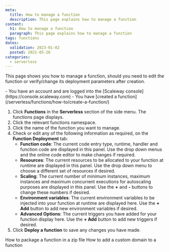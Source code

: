 ```yaml
---
meta:
  title: How to manage a function
  description: This page explains how to manage a function
content:
  h1: How to manage a function
  paragraph: This page explains how to manage a function
tags: functions 
dates:
  validation: 2023-01-02
  posted: 2021-05-26
categories:
  - serverless
---
```


This page shows you how to manage a function, should you need to edit the function or verify/change its deployment parameters after creation.

<Macro id="iam-requirements" />

<Message type="requirement">
  - You have an account and are logged into the [Scaleway console](https://console.scaleway.com)
  - You have [created a function](/serverless/functions/how-to/create-a-function/)
</Message>


1. Click **Functions** in the **Serverless** section of the side menu. The functions page displays.
2. Click the relevant functions namespace. 
3. Click the name of the function you want to manage.
    <Lightbox src="scaleway-manage-function.webp" alt="" />
4. Check or edit any of the following information as required, on the **Function Deployment** tab:
    - **Function code**: The current code entry type, runtime, handler and function code are displayed in this panel. Use the drop down menus and the online code editor to make changes if required.
    - **Resources**: The current resources to be allocated to your function at runtime are displayed in this panel. Use the drop down menu to choose a different set of resources if desired.
    - **Scaling**: The current number of minimum instances, maximum instances and maximum concurrent executions for autoscaling purposes are displayed in this panel. Use the **+** and **-** buttons to change these numbers if desired.
    - **Environment variables**: The current environment variables to be injected into your function at runtime are displayed here.  Use the **+ Add** button to add new environment variables if desired.
    - **Advanced Options**: The current triggers you have added for your function display here. Use the **+ Add** button to add new triggers if desired.
5. Click **Deploy a function** to save any changes you have made.

<Navigation>
  <PreviousButton to="/serverless/functions/how-to/package-function-dependencies-in-zip/">How to package a function in a zip file</PreviousButton>
  <NextButton to="/serverless/functions/how-to/add-a-custom-domain-name-to-a-function/">How to add a custom domain to a function</NextButton>
</Navigation>
